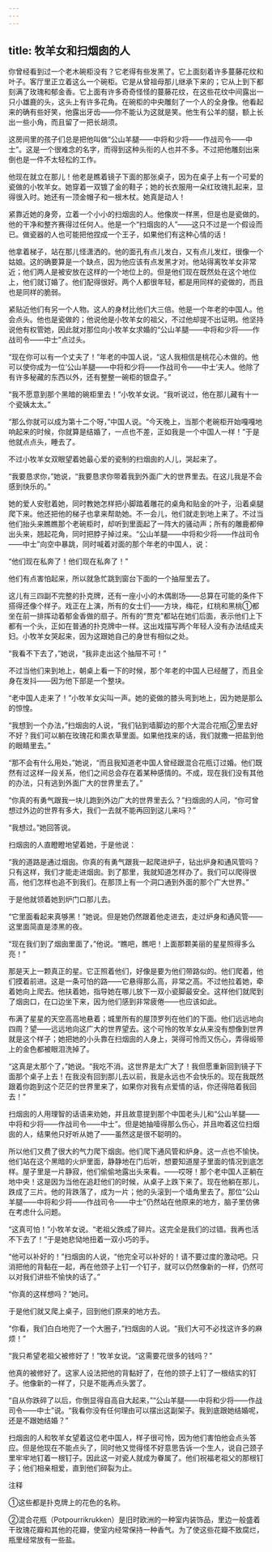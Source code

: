 ```yaml
---
---
---
```

title: 牧羊女和扫烟囱的人
---




你曾经看到过一个老木碗柜没有？它老得有些发黑了。它上面刻着许多蔓藤花纹和叶子。客厅里正立着这么一个碗柜。它是从曾祖母那儿继承下来的；它从上到下都刻满了玫瑰和郁金香。它上面有许多奇奇怪怪的蔓藤花纹，在这些花纹中间露出一只小雄鹿的头，这头上有许多花角。在碗柜的中央雕刻了一个人的全身像。他看起来的确有些好笑，他露出牙齿——你不能认为这就是笑。他生有公羊的腿，额上长出一些小角，而且留了一把长胡须。

这房间里的孩子们总是把他叫做“公山羊腿——中将和少将——作战司令——中士”。这是一个很难念的名字，而得到这种头衔的人也并不多。不过把他雕刻出来倒也是一件不太轻松的工作。

他现在就立在那儿！他老是瞧着镜子下面的那张桌子，因为在桌子上有一个可爱的瓷做的小牧羊女。她穿着一双镀了金的鞋子；她的长衣服用一朵红玫瑰扎起来，显得很入时。她还有一顶金帽子和一根木杖。她真是动人！

紧靠近她的身旁，立着一个小小的扫烟囱的人。他像炭一样黑，但是也是瓷做的。他的干净和整齐赛得过任何人。他是一个“扫烟囱的人”——这只不过是一个假设而已。做瓷器的人也可能把他捏成一个王子，如果他们有这种心情的话！

他拿着梯子，站在那儿怪潇洒的。他的面孔有点儿发白，又有点儿发红，很像一个姑娘。这的确要算是一个缺点，因为他应该有点发黑才对。他站得离牧羊女非常近；他们两人是被安放在这样的一个地位上的。但是他们现在既然处在这个地位上，他们就订婚了。他们配得很好。两个人都很年轻，都是用同样的瓷做的，而且也是同样的脆弱。

紧贴近他们有另一个人物。这人的身材比他们大三倍。他是一个年老的中国人。他会点头。他也是瓷做的；他说他是小牧羊女的祖父，不过他却提不出证明。他坚持说他有权管她，因此就对那位向小牧羊女求婚的“公山羊腿——中将和少将——作战司令——中士”点过头。

“现在你可以有一个丈夫了！”年老的中国人说，“这人我相信是桃花心木做的。他可以使你成为一位‘公山羊腿——中将和少将——作战司令——中士’夫人。他除了有许多秘藏的东西以外，还有整整一碗柜的银盘子。”

“我不愿意到那个黑暗的碗柜里去！”小牧羊女说。“我听说过，他在那儿藏有十一个瓷姨太太。”

“那么你就可以成为第十二个呀，”中国人说。“今天晚上，当那个老碗柜开始嘎嘎地响起来的时候，你就算是结婚了，一点也不差，正如我是一个中国人一样！”于是他就点点头，睡去了。

不过小牧羊女双眼望着她最心爱的瓷制的扫烟囱的人儿，哭起来了。

“我要恳求你，”她说，“我要恳求你带着我到外面广大的世界里去。在这儿我是不会感到快乐的。”

她的爱人安慰着她，同时教她怎样把小脚踏着雕花的桌角和贴金的叶子，沿着桌腿爬下来。他还把他的梯子也拿来帮助她。不一会儿，他们就走到地上来了。不过当他们抬头来瞧瞧那个老碗柜时，却听到里面起了一阵大的骚动声；所有的雕鹿都伸出头来，翘起花角，同时把脖子掉过来。“公山羊腿——中将和少将——作战司令——中士”向空中暴跳，同时喊着对面的那个年老的中国人，说：

“他们现在私奔了！他们现在私奔了！”

他们有点害怕起来，所以就急忙跳到窗台下面的一个抽屉里去了。

这儿有三四副不完整的扑克牌，还有一座小小的木偶剧场——总算在可能的条件下搭得还像个样子。戏正在上演，所有的女士们——方块，梅花，红桃和黑桃①都坐在前一排挥动着郁金香做的扇子。所有的“贾克”都站在她们后面，表示他们上下都有一个头，正如在普通的扑克牌中一样。这出戏描写两个年轻人没有办法结成夫妇。小牧羊女哭起来，因为这跟她自己的身世有相似之处。

“我看不下去了，”她说，“我非走出这个抽屉不可！”

不过当他们来到地上，朝桌上看一下的时候，那个年老的中国人已经醒了，而且全身在发抖——因为他下部是一个整块。

“老中国人走来了！”小牧羊女尖叫一声。她的瓷做的膝头弯到地上，因为她是那么的惊惶。



“我想到一个办法，”扫烟囱的人说，“我们钻到墙脚边的那个大混合花瓶②里去好不好？我们可以躺在玫瑰花和熏衣草里面。如果他找来的话，我们就撒一把盐到他的眼睛里去。”

“那不会有什么用处，”她说，“而且我知道老中国人曾经跟混合花瓶订过婚。他们既然有过这样一段关系，他们之间总会存在着某种感情的。不成，现在我们没有其他的办法，只有逃到外面广大的世界里去了。”

“你真的有勇气跟我一块儿跑到外边广大的世界里去么？”扫烟囱的人问，“你可曾想过外边的世界有多大，我们一去就不能再回到这儿来吗？”

“我想过。”她回答说。

扫烟囱的人直瞪瞪地望着她，于是他说：

“我的道路是通过烟囱。你真的有勇气跟我一起爬进炉子，钻出炉身和通风管吗？只有这样，我们才能走进烟囱。到了那里，我就知道怎样办了。我们可以爬得很高，他们怎样也追不到我们。在那顶上有一个洞口通到外面的那个广大世界。”

于是他就领着她到炉门口那儿去。

“它里面看起来真够黑！”她说。但是她仍然跟着他走进去，走过炉身和通风管——这里面简直是漆黑的夜。

“现在我们到了烟囱里面了，”他说。“瞧吧，瞧吧！上面那颗美丽的星星照得多么亮！”

那是天上一颗真正的星。它正照着他们，好像是要为他们带路似的。他们爬着，他们摸着前进。这是一条可怕的路——它悬得那么高，非常之高。不过他拉着她，牵着她向上爬去。他扶着她，指导她在哪儿放下一双小瓷脚最安全。这样他们就爬到了烟囱口，在口边坐下来，因为他们感到非常疲倦——也应该如此。

布满了星星的天空高高地悬着；城里所有的屋顶罗列在他们的下面。他们远远地向四周？望——远远地向这广大的世界望去。这个可怜的牧羊女从来没有想像到世界就是这个样子；她把她的小头靠在扫烟囱的人身上，哭得可怜而又伤心，弄得缎带上的金色都被眼泪洗掉了。

“这真是太那个了，”她说。“我吃不消。这世界是太广大了！我但愿重新回到镜子下面那个桌子上去！在我没有回到那儿去以前，我是永远也不会快乐的。现在我既然跟着你跑到这个茫茫的世界里来了，如果你对我有点爱情的话，你还得陪着我回去！”

扫烟囱的人用理智的话语来劝她，并且故意提到那个中国老头儿和“公山羊腿——中将和少将——作战司令——中士”。但是她抽噎得那么伤心，并且吻着这位扫烟囱的人，结果他只好听从她了——虽然这是很不聪明的。

所以他们又费了很大的气力爬下烟囱。他们爬下通风管和炉身。这一点也不愉快。他们站在这个黑暗的火炉里面，静静地在门后听，想要知道屋子里面的情况到底怎样。屋子里是一片静寂，他们偷偷地露出头来看。——哎呀！那个老中国人正躺在地中央！这是因为当他在追赶他们的时候，从桌子上跌下来了。现在他躺在那儿，跌成了三片。他的背跌落了，成为一片；他的头滚到一个墙角里去了。那位“公山羊腿——中将和少将——作战司令——中士”仍然站在他原来的地方，脑子里仿佛在考虑什么问题。

“这真可怕！”小牧羊女说。“老祖父跌成了碎片。这完全是我们的过错。我再也活不下去了！”于是她悲恸地扭着一双小巧的手。

“他可以补好的！”扫烟囱的人说，“他完全可以补好的！请不要过度的激动吧。只消把他的背黏在一起，再在他颈子上钉一个钉子，就可以仍然像新的一样，仍然可以对我们讲些不愉快的话了。”

“你真的这样想吗？”她问。

于是他们就又爬上桌子，回到他们原来的地方去。

“你看，我们白白地兜了一个大圈子，”扫烟囱的人说。“我们大可不必找这许多的麻烦！”

“我只希望老祖父被修好了！”牧羊女说。“这需要花很多的钱吗？”

他真的被修好了。这家人设法把他的背黏好了，在他的颈子上钉了一根结实的钉子。他像新的一样了，只是不能再点头罢了。

“自从你跌碎了以后，你倒显得自高自大起来，”“公山羊腿——中将和少将——作战司令——中士”说。“我看你没有任何理由可以摆出这副架子。我到底跟她结婚呢，还是不跟她结婚？”

扫烟囱的人和牧羊女望着这位老中国人，样子很可怜，因为他们害怕他会点头答应。但是他现在不能点头了，同时他又觉得怪不好意思告诉一个生人，说自己颈子里牢牢地钉着一根钉子。因此这一对瓷人就成为眷属了。他们祝福老祖父的那根钉子；他们相亲相爱，直到他们碎裂为止。

注释

①这些都是扑克牌上的花色的名称。

②混合花瓶（Potpourrikrukken）是旧时欧洲的一种室内装饰品，里边一般盛着干玫瑰花瓣和其他的花瓣，使室内经常保持一种香气。为了使这些花瓣不致腐烂，瓶里经常放有一些盐。